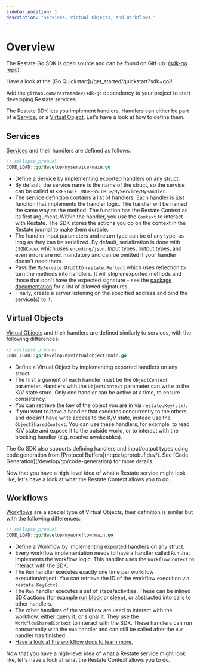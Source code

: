 ```yaml
---
sidebar_position: 1
description: "Services, Virtual Objects, and Workflows."
---
```



# Overview

The Restate Go SDK is open source and can be found on GitHub: ([sdk-go repo](https://github.com/restatedev/sdk-go)).

<Admonition type="tip" icon="🚀" title="Set up your project in seconds">
Have a look at the [Go Quickstart](/get_started/quickstart?sdk=go)!
</Admonition>

Add the `github.com/restatedev/sdk-go` dependency to your project to start developing Restate services.

The Restate SDK lets you implement handlers.
Handlers can either be part of a [Service](/concepts/services#services-1), or a [Virtual Object](/concepts/services#virtual-objects). Let's have a look at how to define them.

## Services

[Services](/concepts/services#services-1) and their handlers are defined as follows:

```go
// collapse_prequel
CODE_LOAD::go/develop/myservice/main.go
```

- Define a Service by implementing exported handlers on any struct.
- By default, the service name is the name of the struct, so the service can be
  called at `<RESTATE_INGRESS_URL>/MyService/MyHandler`.
- The service definition contains a list of handlers.
  Each handler is just function that implements the handler logic. The handler
  will be named the same way as the method.
  The function has the Restate Context as its first argument.
  Within the handler, you use the `Context` to interact with Restate.
  The SDK stores the actions you do on the context in the Restate journal to make them durable.
- The handler input parameters and return type can be of any type, as long as
  they can be serialized. By default, serialization is done with
  [`JSONCodec`](https://pkg.go.dev/github.com/restatedev/sdk-go/encoding#PayloadCodec)
  which uses `encoding/json`. Input types, output types, and even errors are not mandatory
  and can be omitted if your handler doesn't need them.
- Pass the `MyService` struct to `restate.Reflect` which uses reflection to turn
  the methods into handlers. It will skip unexported methods and those that
  don't have the expected signature - see the [package documentation](https://pkg.go.dev/github.com/restatedev/sdk-go#Reflect)
  for a list of allowed signatures.
- Finally, create a server listening on the specified address and bind the
  service(s) to it.

## Virtual Objects

[Virtual Objects](/concepts/services#virtual-objects) and their handlers are defined similarly to services, with the following differences:

```go
// collapse_prequel
CODE_LOAD::go/develop/myvirtualobject/main.go
```

- Define a Virtual Object by implementing exported handlers on any struct.
- The first argument of each handler must be the `ObjectContext` parameter.
Handlers with the `ObjectContext` parameter can write to the K/V state store.
Only one handler can be active at a time, to ensure consistency.
- You can retrieve the key of the object you are in via `restate.Key(ctx)`.
- If you want to have a handler that executes concurrently to the others and
doesn't have write access to the K/V state, instead use the
`ObjectSharedContext`. You can use these handlers, for example, to read K/V state and expose it to the outside world, or to interact with the blocking handler (e.g. resolve awakeables).


<Admonition type="tip" title="Prefer to start with a service definition?">
    The Go SDK also supports defining handlers and input/output types using
    code generation from [Protocol Buffers](https://protobuf.dev/). See
    [Code Generation](/develop/go/code-generation) for more details.
</Admonition>

Now that you have a high-level idea of what a Restate service might look like, let's have a look at what the Restate Context allows you to do.

## Workflows

[Workflows](/concepts/services#workflows) are a special type of Virtual Objects, their definition is similar but with the following differences:

```go
// collapse_prequel
CODE_LOAD::go/develop/myworkflow/main.go
```

- Define a Workflow by implementing exported handlers on any struct.
- Every workflow implementation needs to have a handler called `Run` that implements the workflow logic.
This handler uses the `WorkflowContext` to interact with the SDK.
- The `Run` handler executes exactly one time per workflow execution/object. You can retrieve the ID of the workflow execution via `restate.Key(ctx)`.
- The `Run` handler executes a set of steps/activities. These can be inlined SDK actions (for example [run block](/develop/go/journaling-results#journaled-actions) or [sleep](/develop/go/durable-timers)), or abstracted into calls to other handlers.
- The other handlers of the workflow are used to interact with the workflow: [either query it, or signal it](/develop/go/workflows#implementing-workflows).
They use the `WorkflowSharedContext` to interact with the SDK.
These handlers can run concurrently with the `Run` handler and can still be called after the `Run` handler has finished.
- [Have a look at the workflow docs to learn more.](/develop/ts/workflows)


Now that you have a high-level idea of what a Restate service might look like, let's have a look at what the Restate Context allows you to do.
